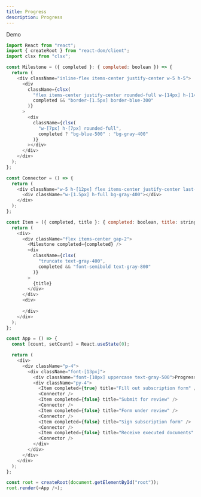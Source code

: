 ```yaml
---
title: Progress
description: Progress
---
```


Demo

<Playground preset="react">

```js index.js active
import React from "react";
import { createRoot } from "react-dom/client";
import clsx from "clsx";

const Milestone = ({ completed }: { completed: boolean }) => {
  return (
    <div className="inline-flex items-center justify-center w-5 h-5">
      <div
        className={clsx(
          "flex items-center justify-center rounded-full w-[14px] h-[14px]",
          completed && "border-[1.5px] border-blue-300"
        )}
      >
        <div
          className={clsx(
            "w-[7px] h-[7px] rounded-full",
            completed ? "bg-blue-500" : "bg-gray-400"
          )}
        ></div>
      </div>
    </div>
  );
};

const Connector = () => {
  return (
    <div className="w-5 h-[12px] flex items-center justify-center last-of-type:hidden">
      <div className="w-[1.5px] h-full bg-gray-400"></div>
    </div>
  );
};

const Item = ({ completed, title }: { completed: boolean, title: string }) => {
  return (
    <div>
      <div className="flex items-center gap-2">
        <Milestone completed={completed} />
        <div
          className={clsx(
            "truncate text-gray-400",
            completed && "font-semibold text-gray-800"
          )}
        >
          {title}
        </div>
      </div>
      <div>
        
      </div>
    </div>
  );
};

const App = () => {
  const [count, setCount] = React.useState(0);

  return (
    <div>
      <div className="p-4">
        <div className="font-[13px]">
          <div className="font-[10px] uppercase text-gray-500">Progress</div>
          <div className="py-4">
            <Item completed={true} title="Fill out subscription form" />
            <Connector />
            <Item completed={false} title="Submit for review" />
            <Connector />
            <Item completed={false} title="Form under review" />
            <Connector />
            <Item completed={false} title="Sign subscription form" />
            <Connector />
            <Item completed={false} title="Receive executed documents" />
            <Connector />
          </div>
        </div>
      </div>
    </div>
  );
};

const root = createRoot(document.getElementById("root"));
root.render(<App />);
```

</Playground>
